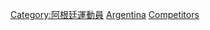 {{parent category}}
{{Commons category|Olympic sportspeople from Argentina}}

[[Category:阿根廷運動員|Category:阿根廷運動員]]
[[Category:各國奧運運動員|Argentina]]
[[Category:奧林匹克運動會阿根廷代表團|Competitors]]